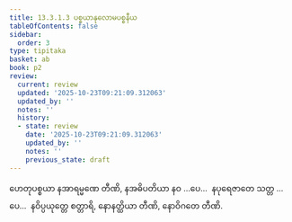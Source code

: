```yaml
---
title: 13.3.1.3 ပစ္စယာနုလောမပစ္စနီယ
tableOfContents: false
sidebar:
  order: 3
type: tipitaka
basket: ab
book: p2
review:
  current: review
  updated: '2025-10-23T09:21:09.312063'
  updated_by: ''
  notes: ''
  history:
  - state: review
    date: '2025-10-23T09:21:09.312063'
    updated_by: ''
    notes: ''
    previous_state: draft
---
```



<ReviewStatus review={frontmatter.review} showDetails={true} />

<HypothesisAnnotation frontmatter={frontmatter} />

<DynamicBreadcrumb />

<Division number="55" book="p2" e="ch" v="38" p="580">

<Paragraph number="4186" book="p2">
ဟေတုပစ္စယာ နအာရမ္မဏေ တီဏိ, နအဓိပတိယာ နဝ …ပေ…  နပုရေဇာတေ သတ္တ …ပေ…  နဝိပ္ပယုတ္တေ စတ္တာရိ, နောနတ္ထိယာ တီဏိ, နောဝိဂတေ တီဏိ.
</Paragraph>
</Division>